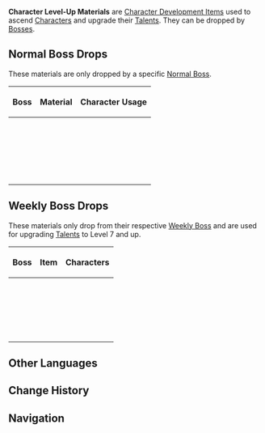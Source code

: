 {{Terminology Infobox
|image = Item Hoarfrost Core.png
|type  = Item Types
}}
'''Character Level-Up Materials''' are [[Character Development Item]]s used to ascend [[Character]]s and upgrade their [[Talent]]s. They can be dropped by [[Boss]]es.

==Normal Boss Drops==
These materials are only dropped by a specific [[Normal Boss]].
{| class="wikitable sortable tdt tdl3" style="text-align:center"
! Boss !! Material !! Character Usage
|-
| {{Card|Anemo Hypostasis|type=Enemy|show_caption=1}}
| {{Card|Hurricane Seed|stars=1|show_caption=1}}
| {{Cards by Category|Ascends with Hurricane Seed}}
|-
| {{Card|Electro Hypostasis|type=Enemy|show_caption=1}}
| {{Card|Lightning Prism|stars=1|show_caption=1}}
| {{Cards by Category|Ascends with Lightning Prism}}
|-
| {{Card|Geo Hypostasis|type=Enemy|show_caption=1}}
| {{Card|Basalt Pillar|stars=1|show_caption=1}}
| {{Cards by Category|Ascends with Basalt Pillar}}
|-
| {{Card|Cryo Regisvine|type=Enemy|show_caption=1}}
| {{Card|Hoarfrost Core|stars=1|show_caption=1}}
| {{Cards by Category|Ascends with Hoarfrost Core}}
|-
| {{Card|Pyro Regisvine|type=Enemy|show_caption=1}}
| {{Card|Everflame Seed|stars=1|show_caption=1}}
| {{Cards by Category|Ascends with Everflame Seed}}
|-
| {{Card|Rhodeia of Loch|type=Enemy|show_caption=1}}
| {{Card|Cleansing Heart|stars=1|show_caption=1}}
| {{Cards by Category|Ascends with Cleansing Heart}}
|-
| {{Card|Primo Geovishap|type=Enemy|show_caption=1}}
| {{Card|Juvenile Jade|stars=1|show_caption=1}}
| {{Cards by Category|Ascends with Juvenile Jade}}
|-
| {{Card|Cryo Hypostasis|type=Enemy|show_caption=1}}
| {{Card|Crystalline Bloom|stars=1|show_caption=1}}
| {{Cards by Category|Ascends with Crystalline Bloom}}
|-
| {{Card|Maguu Kenki|type=Enemy|show_caption=1}}
| {{Card|Marionette Core|stars=1|show_caption=1}}
| {{Cards by Category|Ascends with Marionette Core}}
|-
| {{Card|Perpetual Mechanical Array|type=Enemy|show_caption=1}}
| {{Card|Perpetual Heart|stars=1|show_caption=1}}
| {{Cards by Category|Ascends with Perpetual Heart}}
|-
| {{Card|Pyro Hypostasis|type=Enemy|show_caption=1}}
| {{Card|Smoldering Pearl|stars=1|show_caption=1}}
| {{Cards by Category|Ascends with Smoldering Pearl}}
|-
| {{Card|Hydro Hypostasis|type=Enemy|show_caption=1}}
| {{Card|Dew of Repudiation|stars=1|show_caption=1}}
| {{Cards by Category|Ascends with Dew of Repudiation}}
|-
| {{Card|Thunder Manifestation|type=Enemy|show_caption=1}}
| {{Card|Storm Beads|stars=1|show_caption=1}}
| {{Cards by Category|Ascends with Storm Beads}}
|-
| {{Card|Golden Wolflord|type=Enemy|show_caption=1}}
| {{Card|Riftborn Regalia|stars=1|show_caption=1}}
| {{Cards by Category|Ascends with Riftborn Regalia}}
|-
| {{Card|Coral Defenders|type=Enemy|show_caption=1}}
| {{Card|Dragonheir's False Fin|stars=1|show_caption=1}}
| {{Cards by Category|Ascends with Dragonheir's False Fin}}
|-
| {{Card|Ruin Serpent|type=Enemy|show_caption=1}}
| {{Card|Runic Fang|stars=1|show_caption=1}}
| {{Cards by Category|Ascends with Runic Fang}}
|-
| {{Card|Jadeplume Terrorshroom|type=Enemy|show_caption=1}}
| {{Card|Majestic Hooked Beak|stars=1|show_caption=1}}
| {{Cards by Category|Ascends with Majestic Hooked Beak}}
|-
| {{Card|Electro Regisvine|type=Enemy|show_caption=1}}
| {{Card|Thunderclap Fruitcore|stars=1|show_caption=1}}
| {{Cards by Category|Ascends with Thunderclap Fruitcore}}
|-
| {{Card|Aeonblight Drake|type=Enemy|show_caption=1}}
| {{Card|Perpetual Caliber|stars=1|show_caption=1}}
| {{Cards by Category|Ascends with Perpetual Caliber}}
|-
| {{Card|Algorithm of Semi-Intransient Matrix of Overseer Network|type=Enemy|show_caption=1}}
| {{Card|Light Guiding Tetrahedron|stars=1|show_caption=1}}
| {{Cards by Category|Ascends with Light Guiding Tetrahedron}}
|-
| {{Card|Dendro Hypostasis|type=Enemy|show_caption=1}}
| {{Card|Quelled Creeper|stars=1|show_caption=1}}
| {{Cards by Category|Ascends with Quelled Creeper}}
|-
| {{Card|Setekh Wenut|type=Enemy|show_caption=1}}
| {{Card|Pseudo-Stamens|stars=1|show_caption=1}}
| {{Cards by Category|Ascends with Pseudo-Stamens}}
|}

==Weekly Boss Drops==
These materials only drop from their respective [[Weekly Boss]] and are used for upgrading [[Talent]]s to Level 7 and up.
{| class="wikitable" style="text-align: left"
! Boss !! Item !! Characters
|-
| rowspan=3 | {{Card|Dvalin|caption=Stormterror|link=Confront Stormterror|type=Enemy}}
| {{Card|Dvalin's Plume|DL IV+|5|stars=5|show_caption=1}}
| {{Cards by Category|Characters&Talents Leveled with Dvalin's Plume|Traveler}}
|-
| {{Card|Dvalin's Claw|DL IV+|5|stars=5|show_caption=1}}
| {{Cards by Category|Characters&Talents Leveled with Dvalin's Claw|Traveler}}
|-
| {{Card|Dvalin's Sigh|DL IV+|5|stars=5|show_caption=1}}
| {{Card|Traveler|element=Unaligned}}{{Card|Traveler|element=Anemo}}{{Card|Traveler|element=Geo}}{{Cards by Category|Characters&Talents Leveled with Dvalin's Sigh|Traveler}}
|-
| rowspan=3 | {{Card|Andrius|caption=Andrius|link=Wolf of the North Challenge|type=Enemy}}
| {{Card|Tail of Boreas|WL 5+|5|stars=5|show_caption=1}}
| {{Card|Traveler|element=Geo}}{{Cards by Category|Characters&Talents Leveled with Tail of Boreas|Traveler}}
|-
| {{Card|Ring of Boreas|WL 5+|5|stars=5|show_caption=1}}
| {{Cards by Category|Characters&Talents Leveled with Ring of Boreas|Traveler}}
|-
| {{Card|Spirit Locket of Boreas|WL 5+|5|stars=5|show_caption=1}}
| {{Cards by Category|Characters&Talents Leveled with Spirit Locket of Boreas|Traveler}}
|-
| rowspan=3 | {{Card|Childe|caption=Childe|link=Enter the Golden House|type=Enemy}}
| {{Card|Tusk of Monoceros Caeli|DL II+|5|stars=5|show_caption=1}}
| {{Cards by Category|Characters&Talents Leveled with Tusk of Monoceros Caeli|Traveler}}
|-
| {{Card|Shard of a Foul Legacy|DL II+|5|stars=5|show_caption=1}}
| {{Cards by Category|Characters&Talents Leveled with Shard of a Foul Legacy|Traveler}}
|-
| {{Card|Shadow of the Warrior|DL II+|5|stars=5|show_caption=1}}
| {{Cards by Category|Characters&Talents Leveled with Shadow of the Warrior|Traveler}}
|-
| rowspan=3 | {{Card|Azhdaha|caption=Azhdaha|link=Beneath the Dragon-Queller|type=Enemy}}
| {{Card|Dragon Lord's Crown|DL II+|5|stars=5|show_caption=1}}
| {{Card|Traveler|element=Electro}}{{Cards by Category|Characters&Talents Leveled with Dragon Lord's Crown|Traveler}}
|-
| {{Card|Bloodjade Branch|DL II+|5|stars=5|show_caption=1}}
| {{Cards by Category|Characters&Talents Leveled with Bloodjade Branch|Traveler}}
|-
| {{Card|Gilded Scale|DL II+|5|stars=5|show_caption=1}}
| {{Cards by Category|Characters&Talents Leveled with Gilded Scale|Traveler}}
|-
| rowspan=3 | {{Card|La Signora|caption=La Signora|link=Narukami Island: Tenshukaku|type=Enemy}}
| {{Card|Molten Moment|DL II+|5|stars=5|show_caption=1}}
| {{Cards by Category|Characters&Talents Leveled with Molten Moment|Traveler}}
|-
| {{Card|Hellfire Butterfly|DL II+|5|stars=5|show_caption=1}}
| {{Cards by Category|Characters&Talents Leveled with Hellfire Butterfly|Traveler}}
|-
| {{Card|Ashen Heart|DL II+|5|stars=5|show_caption=1}}
| {{Cards by Category|Characters&Talents Leveled with Ashen Heart|Traveler}}
|-
| rowspan=3 | {{Card|Magatsu Mitake Narukami no Mikoto|caption=Magatsu Mitake Narukami no Mikoto|link=End of the Oneiric Euthymia|type=Enemy}}
| {{Card|Mudra of the Malefic General|DL II+|5|stars=5|show_caption=1}}
| {{Card|Traveler|element=Dendro}}{{Cards by Category|Characters&Talents Leveled with Mudra of the Malefic General|Traveler}}
|-
| {{Card|Tears of the Calamitous God|DL II+|5|stars=5|show_caption=1}}
| {{Cards by Category|Characters&Talents Leveled with Tears of the Calamitous God|Traveler}}
|-
| {{Card|The Meaning of Aeons|DL II+|5|stars=5|show_caption=1}}
| {{Cards by Category|Characters&Talents Leveled with The Meaning of Aeons|Traveler}}
|-
| rowspan=3 | {{Card|Everlasting Lord of Arcane Wisdom|caption=Everlasting Lord of Arcane Wisdom|link=Joururi Workshop|type=Enemy}}
| {{Card|Puppet Strings|DL II+|5|stars=5|show_caption=1}}
| {{Cards by Category|Characters&Talents Leveled with Puppet Strings|Traveler}}
|-
| {{Card|Mirror of Mushin|DL II+|5|stars=5|show_caption=1}}
| {{Cards by Category|Characters&Talents Leveled with Mirror of Mushin|Traveler}}
|-
| {{Card|Daka's Bell|DL II+|5|stars=5|show_caption=1}}
| {{Cards by Category|Characters&Talents Leveled with Daka's Bell|Traveler}}
|}

==Other Languages==
{{Other Languages
|en      = Character Level-Up Material
|zhs     = 角色培养素材
|zhs_rm  = Juésè Péiyǎng Sùcái
|zht     = 角色培養素材
|zht_rm  = Jiǎosè Péiyǎng Sùcái
|zh_tl   = Character Cultivating Material
|ja      = キャラクター育成素材
|ja_rm   = Kyarakutaa Ikusei Sozai
|ja_tl   = Character Training Material
|ko      = 캐릭터 육성 소재
|ko_tl   = Character Nurture Material
|es      = Material de mejora de personaje
|es_tl   = Character Upgrade Material
|fr      = Matériau d'amélioration de personnage
|fr_tl   = Character Enhancement Material
|ru      = Развитие персонажа
|ru_tl   = Character Development
|th      = วัสดุฝึกฝนตัวละคร
|th_rm   = wat du fiik fon twaa la khon
|th_tl   = 
|vi      = Nguyên Liệu Bồi Dưỡng Nhân Vật
|vi_tl   = 
|de      = Material zur Verbesserung von Figuren
|de_tl   = 
|id      = Material Penguatan Karakter
|id_tl   = Character Enhancement Materials
|pt      = Material de Elevação de Personagem
|pt_tl   = 
|tr      = Karakter Seviyesi Yükseltme Malzemesi
|tr_tl   = 
|it      = Materiale per aumento livello dei personaggi
|it_tl   = 
}}

==Change History==
{{Change History|1.0}}

==Navigation==
{{Development Item Navbox|Character Level-Up Materials}}
[[Category:Character Level-Up Materials| ]]